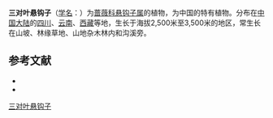 {{Speciesbox
| name = 三对叶悬钩子
| status = 
| status_system = 
| image =
| genus = Rubus
| species = trijugus
| authority = Focke
}}

'''三对叶悬钩子'''（[[学名|学名]]：{{lang|la|''Rubus trijugus''}}）为[[蔷薇科|蔷薇科]][[悬钩子属|悬钩子属]]的植物，为中国的特有植物。分布在[[中国大陆|中国大陆]]的[[四川|四川]]、[[云南|云南]]、[[西藏|西藏]]等地，生长于海拔2,500米至3,500米的地区，常生长在山坡、林缘草地、山地杂木林内和沟溪旁。

== 参考文献 ==
<div class="references-small">
* {{FRPS}}
* {{cite web| url =http://www.bioinfo.cn/db05/KmzwSpecies.php?action=view&id=19360| title =三对叶悬钩子| work =《中国高等植物数据库全库》| publisher =中国科学院微生物研究所| author =昆明植物研究所| accessdate =2009-02-21| deadurl =yes| archiveurl =https://web.archive.org/web/20160305090745/http://www.bioinfo.cn/db05/KmzwSpecies.php?action=view&id=19360| archivedate =2016-03-05}}
</div>
{{Taxonbar|from=Q10865835}}

[[Category:悬钩子属|三对叶悬钩子]]


{{植物小作品}}